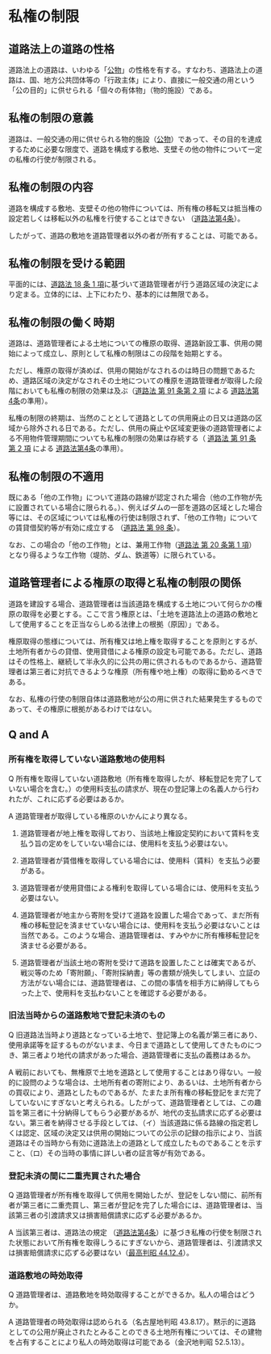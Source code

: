 # 私権の制限

## 道路法上の道路の性格

道路法上の道路は、いわゆる「[公物](https://ja.wikipedia.org/wiki/%E5%85%AC%E7%89%A9)」の性格を有する。すなわち、道路法上の道路は、国、地方公共団体等の「行政主体」により、直接に一般交通の用という「公の目的」に供せられる「個々の有体物」（物的施設）である。

## 私権の制限の意義

道路は、一般交通の用に供せられる物的施設（[公物](https://ja.wikipedia.org/wiki/%E5%85%AC%E7%89%A9)）であって、その目的を達成するために必要な限度で、道路を構成する敷地、支壁その他の物件について一定の私権の行使が制限される。

## 私権の制限の内容

道路を構成する敷地、支壁その他の物件については、所有権の移転又は抵当権の設定若しくは移転以外の私権を行使することはできない （[道路法第4条](https://elaws.e-gov.go.jp/document?lawid=327AC1000000180#Mp-At_4)）。

したがって、道路の敷地を道路管理者以外の者が所有することは、可能である。

## 私権の制限を受ける範囲

平面的には、[道路法 18 条 1 項](https://elaws.e-gov.go.jp/document?lawid=327AC1000000180#Mp-At_18)に基づいて道路管理者が行う道路区域の決定により定まる。立体的には、上下にわたり、基本的には無限である。

## 私権の制限の働く時期

道路は、道路管理者による土地についての権原の取得、道路新設工事、供用の開始によって成立し、原則として私権の制限はこの段階を始期とする。

ただし、権原の取得が済めば、供用の開始がなされるのは時日の問題であるため、道路区域の決定がなされその土地についての権原を道路管理者が取得した段階においても私権の制限の効果は及ぶ（[道路法 第 91 条第 2 項](https://elaws.e-gov.go.jp/document?lawid=327AC1000000180#Mp-At_91) による [道路法第4条](https://elaws.e-gov.go.jp/document?lawid=327AC1000000180#Mp-At_4)の準用）。

私権の制限の終期は、当然のこととして道路としての供用廃止の日又は道路の区域から除外される日である。ただし、供用の廃止や区域変更後の道路管理者による不用物件管理期間についても私権の制限の効果は存続する（ [道路法 第 91 条第 2 項](https://elaws.e-gov.go.jp/document?lawid=327AC1000000180#Mp-At_91) による [道路法第4条](https://elaws.e-gov.go.jp/document?lawid=327AC1000000180#Mp-At_4)の準用）。

## 私権の制限の不適用

既にある「他の工作物」について道路の路線が認定された場合（他の工作物が先に設置されている場合に限られる。）、例えばダムの一部を道路の区域とした場合等には、その区域については私権の行使は制限されず、「他の工作物」についての賃貸借契約等が有効に成立する （[道路法 第 98 条](https://elaws.e-gov.go.jp/document?lawid=327AC1000000180#Mp-At_98)）。

なお、この場合の「他の工作物」とは、兼用工作物（[道路法 第 20 条第 1 項](https://elaws.e-gov.go.jp/document?lawid=327AC1000000180#Mp-At_20)）となり得るような工作物（堤防、ダム、鉄道等）に限られている。

## 道路管理者による権原の取得と私権の制限の関係

道路を建設する場合、道路管理者は当該道路を構成する土地について何らかの権原の取得を必要とする。ここで言う権原とは、「土地を道路法上の道路の敷地として使用することを正当ならしめる法律上の根拠（原因）」である。

権原取得の態様については、所有権又は地上権を取得することを原則とするが、土地所有者からの貸借、使用貸借による権原の設定も可能である。ただし、道路はその性格上、継続して半永久的に公共の用に供されるものであるから、道路管理者は第三者に対抗できるような権原（所有権や地上権）の取得に勤めるべきである。

なお、私権の行使の制限自体は道路敷地が公の用に供された結果発生するものであって、その権原に根拠があるわけではない。

## Q and A

### 所有権を取得していない道路敷地の使用料

Q 所有権を取得していない道路敷地（所有権を取得したが、移転登記を完了していない場合を含む。）の使用料支払の請求が、現在の登記簿上の名義人から行われたが、これに応ずる必要はあるか。

A 道路管理者が取得している権原のいかんにより異なる。

1. 道路管理者が地上権を取得しており、当該地上権設定契約において賃料を支払う旨の定めをしていない場合には、使用料を支払う必要はない。

2. 道路管理者が賃借権を取得している場合には、使用料（賃料）を支払う必要がある。

3. 道路管理者が使用貸借による権利を取得している場合には、使用料を支払う必要はない。

4. 道路管理者が地主から寄附を受けて道路を設置した場合であって、まだ所有権の移転登記を済ませていない場合には、使用料を支払う必要はないことは当然である。このような場合、道路管理者は、すみやかに所有権移転登記を済ませる必要がある。

5. 道路管理者が当該土地の寄附を受けて道路を設置したことは確実であるが、戦災等のため「寄附願」、「寄附採納書」等の書類が焼失してしまい、立証の方法がない場合には、道路管理者は、この間の事情を相手方に納得してもらった上で、使用料を支払わないことを確認する必要がある。

### 旧法当時からの道路敷地で登記未済のもの

Q 旧道路法当時より道路となっている土地で、登記簿上の名義が第三者にあり、使用承諾等を証するものがないまま、今日まで道路として使用してきたものにつき、第三者より地代の請求があった場合、道路管理者に支払の義務はあるか。

A 戦前においても、無権原で土地を道路として使用することはあり得ない。一般的に設問のような場合は、土地所有者の寄附により、あるいは、土地所有者からの買収により、道路としたものであるが、たまたま所有権の移転登記をまだ完了していないにすぎないと考えられる。したがって、道路管理者としては、この趣旨を第三者に十分納得してもらう必要があるが、地代の支払請求に応ずる必要はない。第三者を納得させる手段としては、（イ）当該道路に係る路線の指定若しくは認定、区域の決定又は供用の開始についての公示の記録の指示により、当該道路はその当時から有効に道路法上の道路として成立したものであることを示すこと、（ロ）その当時の事情に詳しい者の証言等が有効である。

### 登記未済の間に二重売買された場合

Q 道路管理者が所有権を取得して供用を開始したが、登記をしない間に、前所有者が第三者に二重売買し、第三者が登記を完了した場合には、道路管理者は、当該第三者の引渡請求又は損害賠償請求に応ずる必要があるか。

A 当該第三者は、道路法の規定 （[道路法第4条](https://elaws.e-gov.go.jp/document?lawid=327AC1000000180#Mp-At_4)）に基づき私権の行使を制限された状態において所有権を取得しうるにすぎないから、道路管理者は、引渡請求又は損害賠償請求に応ずる必要はない（[最高判昭 44.12.4](https://www.courts.go.jp/app/hanrei_jp/detail2?id=51885)）。

### 道路敷地の時効取得

Q 道路管理者は、道路敷地を時効取得することができるか。私人の場合はどうか。

A 道路管理者の時効取得は認められる（名古屋地判昭 43.8.17）。黙示的に道路としての公用が廃止されたとみることのできる土地所有権については、その建物を占有することにより私人の時効取得は可能である（金沢地判昭 52.5.13）。